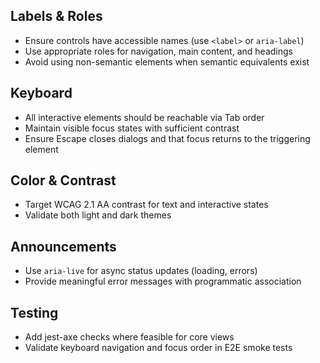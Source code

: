 
<Meta title="Docs/Accessibility" />

## Labels & Roles

- Ensure controls have accessible names (use `<label>` or `aria-label`)
- Use appropriate roles for navigation, main content, and headings
- Avoid using non-semantic elements when semantic equivalents exist

## Keyboard

- All interactive elements should be reachable via Tab order
- Maintain visible focus states with sufficient contrast
- Ensure Escape closes dialogs and that focus returns to the triggering element

## Color & Contrast

- Target WCAG 2.1 AA contrast for text and interactive states
- Validate both light and dark themes

## Announcements

- Use `aria-live` for async status updates (loading, errors)
- Provide meaningful error messages with programmatic association

## Testing

- Add jest-axe checks where feasible for core views
- Validate keyboard navigation and focus order in E2E smoke tests
